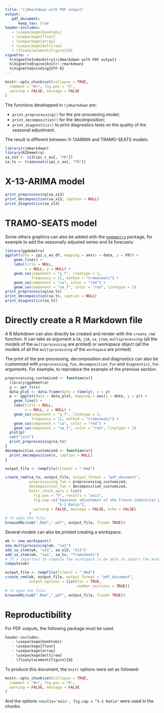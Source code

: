 ```yaml
---
title: "rjdmarkdown with PDF output"
output: 
   pdf_document:
      keep_tex: true
header-includes:
   - \usepackage{booktabs}
   - \usepackage{float}
   - \usepackage{array}
   - \usepackage{multirow}
   - \floatplacement{figure}{H}
vignette: >
  %\VignetteIndexEntry{rjdmarkdown with PDF output}
  %\VignetteEngine{knitr::rmarkdown}
  %\VignetteEncoding{UTF-8}
---
```


```r
knitr::opts_chunk$set(collapse = TRUE,
  comment = "#>", fig.pos = "h",
  warning = FALSE, message = FALSE
)
```

The functions developped in `rjdmarkdown` are:

- `print_preprocessing()` for the pre-processing model;  
- `print_decomposition()` for the decomposition;  
- `print_diagnostics()` to print diagnostics tests on the quality of the seasonal adjustment.

The result is different between X-13ARIMA and TRAMO-SEATS models.

```r
library(rjdmarkdown)
library(RJDemetra)
sa_x13 <- x13(ipi_c_eu[, "FR"])
sa_ts <- tramoseats(ipi_c_eu[, "FR"])
```

# X-13-ARIMA model

```r
print_preprocessing(sa_x13)
print_decomposition(sa_x13, caption = NULL)
print_diagnostics(sa_x13)
```

# TRAMO-SEATS model

Some others graphics can also be added with the [`ggdemetra`](https://aqlt.github.io/ggdemetra/) package, for example to add the seasonally adjusted series and its forecasts:

```r
library(ggdemetra)
ggplot(data = ipi_c_eu_df, mapping = aes(x = date, y = FR)) +
    geom_line() +
    labs(title = NULL,
         x = NULL, y = NULL) +
    geom_sa(component = "y_f", linetype = 2,
            frequency = 12, method = "tramoseats") + 
    geom_sa(component = "sa", color = "red") +
    geom_sa(component = "sa_f", color = "red", linetype = 2)
print_preprocessing(sa_ts)
print_decomposition(sa_ts, caption = NULL)
print_diagnostics(sa_ts)
```

# Directly create a R Markdown file

A R Markdown can also directly be created and render with the `create_rmd` function.
It can take as argument a `SA`, `jSA`, `sa_item`, `multiprocessing` (all the models of the `multiprocessing` are printed) or workspace object (all the models of all the `multiprocessing` of the `workspace` are printed).

The print of the pre-processing, decomposition and diagnostics can also be customized with `preprocessing_fun`, `decomposition_fun` and `diagnostics_fun` arguments. 
For example, to reproduce the example of the previous section:

```r
preprocessing_customized <- function(x){
  library(ggdemetra)
  y <- get_ts(x)
  data_plot <- data.frame(date = time(y), y = y)
  p <- ggplot(data = data_plot, mapping = aes(x = date, y = y)) +
    geom_line() +
    labs(title = NULL,
         x = NULL, y = NULL) +
    geom_sa(component = "y_f", linetype = 2,
            frequency = 12, method = "tramoseats") +
    geom_sa(component = "sa", color = "red") +
    geom_sa(component = "sa_f", color = "red", linetype = 2)
  plot(p)
  cat("\n\n")
  print_preprocessing(sa_ts)
}
decomposition_customized <- function(x){
  print_decomposition(x, caption = NULL)
}

output_file <- tempfile(fileext = ".Rmd")

create_rmd(sa_ts, output_file, output_format = "pdf_document",
           preprocessing_fun = preprocessing_customized,
           decomposition_fun = decomposition_customized,
           knitr_chunk_opts = list(
             fig.pos = "h", results = "asis", 
             fig.cap =c("Seasonal adjustment of the French industrial production index",
                        "S-I Ratio"),
             warning = FALSE, message = FALSE, echo = FALSE)
           )
# To open the file:
browseURL(sub(".Rmd",".pdf", output_file, fixed= TRUE))
```

Several models can also be printed creating a workspace:

```r
wk <- new_workspace()
new_multiprocessing(wk, "sa1")
add_sa_item(wk, "sa1", sa_x13, "X13")
add_sa_item(wk, "sa1", sa_ts, "TramoSeats")
# It's important to compute the workspace to be able to import the models
compute(wk)

output_file <- tempfile(fileext = ".Rmd")
create_rmd(wk, output_file, output_format = "pdf_document",
           output_options = list(toc = TRUE,
                                 number_sections = TRUE))
# To open the file:
browseURL(sub(".Rmd",".pdf", output_file, fixed= TRUE))
```


# Reproductibility

For PDF outputs, the following package must be used.

```r
header-includes:
   - \usepackage{booktabs}
   - \usepackage{float}
   - \usepackage{array}
   - \usepackage{multirow}
   - \floatplacement{figure}{H}
```

To produce this document, the `knitr` options were set as followed:

```r
knitr::opts_chunk$set(collapse = TRUE,
  comment = "#>", fig.pos = "h",
  warning = FALSE, message = FALSE
)
```

And the options `results='asis', fig.cap = "S-I Ratio"` were used in the chunks.